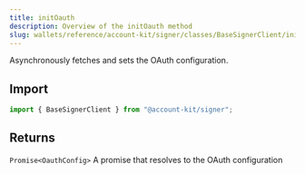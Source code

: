 ```yaml
---
title: initOauth
description: Overview of the initOauth method
slug: wallets/reference/account-kit/signer/classes/BaseSignerClient/initOauth
---
```




Asynchronously fetches and sets the OAuth configuration.

## Import

```ts
import { BaseSignerClient } from "@account-kit/signer";
```

## Returns

`Promise<OauthConfig>`
A promise that resolves to the OAuth configuration
